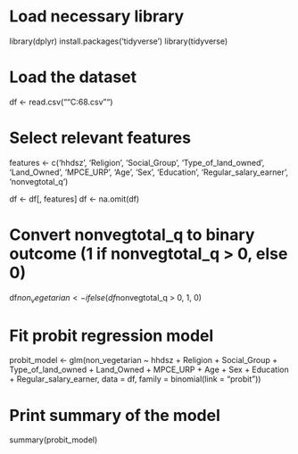 # Load necessary library
library(dplyr)
install.packages('tidyverse')
library(tidyverse)

# Load the dataset
df <- read.csv(""C:\Users\varun\Downloads\NSSO68.csv"")

# Select relevant features
features <- c('hhdsz', 'Religion', 'Social_Group', 'Type_of_land_owned', 'Land_Owned',
              'MPCE_URP', 'Age', 'Sex', 'Education', 'Regular_salary_earner', 'nonvegtotal_q')

df <- df[, features]
df <- na.omit(df)

# Convert nonvegtotal_q to binary outcome (1 if nonvegtotal_q > 0, else 0)
df$non_vegetarian <- ifelse(df$nonvegtotal_q > 0, 1, 0)

# Fit probit regression model
probit_model <- glm(non_vegetarian ~ hhdsz + Religion + Social_Group + Type_of_land_owned +
                      Land_Owned + MPCE_URP + Age + Sex + Education + Regular_salary_earner,
                    data = df, family = binomial(link = "probit"))

# Print summary of the model
summary(probit_model)
